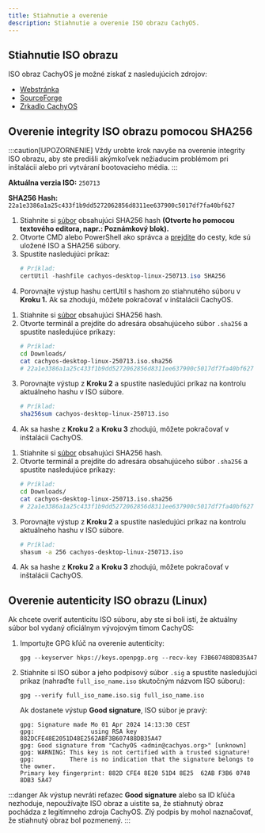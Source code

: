 ```yaml
---
title: Stiahnutie a overenie
description: Stiahnutie a overenie ISO obrazu CachyOS.
---
```



## Stiahnutie ISO obrazu

ISO obraz CachyOS je možné získať z nasledujúcich zdrojov:

*   [Webstránka](<https://cachyos.org/download>)
*   [SourceForge](<https://sourceforge.net/projects/cachyos-arch/files/>)
*   [Zrkadlo CachyOS](<https://mirror.cachyos.org/ISO/>)

## Overenie integrity ISO obrazu pomocou SHA256

:::caution[UPOZORNENIE]
Vždy urobte krok navyše na overenie integrity ISO obrazu, aby ste predišli akýmkoľvek nežiaducim problémom pri inštalácii alebo pri vytváraní bootovacieho média.
:::

**Aktuálna verzia ISO:** `250713`

**SHA256 Hash:** `22a1e3386a1a25c433f1b9dd5272062856d8311ee637900c5017df7fa40bf627`

<Tabs>

<TabItem label='Windows'>

<Steps>

1. Stiahnite si [súbor](https://mirror.cachyos.org/ISO/desktop/250713/cachyos-desktop-linux-250713.iso.sha256) obsahujúci SHA256 hash **(Otvorte ho pomocou textového editora, napr.: Poznámkový blok).**
2. Otvorte CMD alebo PowerShell ako správca a [prejdite](<https://www.wikihow.com/Change-Directories-in-Command-Prompt>) do cesty, kde sú uložené ISO a SHA256 súbory.
3. Spustite nasledujúci príkaz:
   ```powershell
   # Príklad:
   certUtil -hashfile cachyos-desktop-linux-250713.iso SHA256
   ```
4. Porovnajte výstup hashu certUtil s hashom zo stiahnutého súboru v **Kroku 1.** Ak sa zhodujú, môžete pokračovať v inštalácii CachyOS.

</Steps>

</TabItem>

<TabItem label='Linux'>

<Steps>

1. Stiahnite si [súbor](https://mirror.cachyos.org/ISO/desktop/250713/cachyos-desktop-linux-250713.iso.sha256) obsahujúci SHA256 hash.
2. Otvorte terminál a prejdite do adresára obsahujúceho súbor `.sha256` a spustite nasledujúce príkazy:
   ```sh
   # Príklad:
   cd Downloads/
   cat cachyos-desktop-linux-250713.iso.sha256
   # 22a1e3386a1a25c433f1b9dd5272062856d8311ee637900c5017df7fa40bf627
   ```
3. Porovnajte výstup z **Kroku 2** a spustite nasledujúci príkaz na kontrolu aktuálneho hashu v ISO súbore.
   ```sh
   # Príklad:
   sha256sum cachyos-desktop-linux-250713.iso
   ```
4. Ak sa hashe z **Kroku 2** a **Kroku 3** zhodujú, môžete pokračovať v inštalácii CachyOS.

</Steps>

</TabItem>

<TabItem label='macOS'>

<Steps>

1. Stiahnite si [súbor](https://mirror.cachyos.org/ISO/desktop/250713/cachyos-desktop-linux-250713.iso.sha256) obsahujúci SHA256 hash.
2. Otvorte terminál a prejdite do adresára obsahujúceho súbor `.sha256` a spustite nasledujúce príkazy:
   ```sh
   # Príklad:
   cd Downloads/
   cat cachyos-desktop-linux-250713.iso.sha256
   # 22a1e3386a1a25c433f1b9dd5272062856d8311ee637900c5017df7fa40bf627
   ```
3. Porovnajte výstup z **Kroku 2** a spustite nasledujúci príkaz na kontrolu aktuálneho hashu v ISO súbore.
   ```sh
   # Príklad:
   shasum -a 256 cachyos-desktop-linux-250713.iso
   ```
4. Ak sa hashe z **Kroku 2** a **Kroku 3** zhodujú, môžete pokračovať v inštalácii CachyOS.

</Steps>

</TabItem>

</Tabs>

## Overenie autenticity ISO obrazu (Linux)

Ak chcete overiť autenticitu ISO súboru, aby ste si boli istí, že aktuálny súbor bol vydaný oficiálnym vývojovým tímom CachyOS:

<Steps>

1. Importujte GPG kľúč na overenie autenticity:

   ```shell
   gpg --keyserver hkps://keys.openpgp.org --recv-key F3B607488DB35A47
   ```

2. Stiahnite si ISO súbor a jeho podpisový súbor `.sig` a spustite nasledujúci príkaz (nahraďte `full_iso_name.iso` skutočným názvom ISO súboru):
   ```shell
   gpg --verify full_iso_name.iso.sig full_iso_name.iso
   ```

   Ak dostanete výstup **Good signature**, ISO súbor je pravý:
   ```
   gpg: Signature made Mo 01 Apr 2024 14:13:30 CEST
   gpg:                using RSA key 882DCFE48E2051D48E2562ABF3B607488DB35A47
   gpg: Good signature from "CachyOS <admin@cachyos.org>" [unknown]
   gpg: WARNING: This key is not certified with a trusted signature!
   gpg:          There is no indication that the signature belongs to the owner.
   Primary key fingerprint: 882D CFE4 8E20 51D4 8E25  62AB F3B6 0748 8DB3 5A47
   ```

</Steps>

:::danger
Ak výstup nevráti reťazec **Good signature** alebo sa ID kľúča nezhoduje, nepoužívajte ISO obraz a uistite sa, že stiahnutý obraz pochádza z legitímneho zdroja CachyOS. Zlý podpis by mohol naznačovať, že stiahnutý obraz bol pozmenený.
:::
